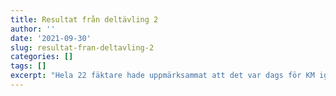 ```yaml
---
title: Resultat från deltävling 2
author: ''
date: '2021-09-30'
slug: resultat-fran-deltavling-2
categories: []
tags: []
excerpt: "Hela 22 fäktare hade uppmärksammat att det var dags för KM igen. Denna gång gjorde också Grigori sin årsdebut i  tävlingen."
---
```

